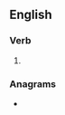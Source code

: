 ==English==

===Verb===
{{head|en|verb form}}

# {{present participle of|merit|lang=en|nocat=1}}

===Anagrams===
* {{anagrams|en|a=egiimnrt|mitering|retiming}}